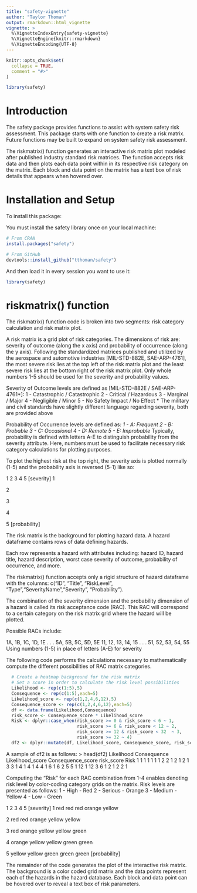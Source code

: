 ```yaml
---
title: "safety-vignette"
author: "Taylor Thoman"
output: rmarkdown::html_vignette
vignette: >
  %\VignetteIndexEntry{safety-vignette}
  %\VignetteEngine{knitr::rmarkdown}
  %\VignetteEncoding{UTF-8}
---
```


```r
knitr::opts_chunk$set(
  collapse = TRUE,
  comment = "#>"
)
```

```r
library(safety)
```


# Introduction

The safety package provides functions to assist with system safety risk assessment. This package starts with one function to create a risk matrix. Future functions may be built to expand on system safety risk assessment. 

The riskmatrix() function generates an interactive risk matrix plot modeled after published industry standard risk matrices. The function accepts risk data and then plots each data point within in its respective risk category on the matrix. Each block and data point on the matrix has a text box of risk details that appears when hovered over. 

# Installation and Setup

To install this package:

You must install the safety library once on your local machine:
```r
# From CRAN
install.packages("safety")

# From GitHub
devtools::install_github("tthoman/safety")
```

And then load it in every session you want to use it:
```r
library(safety)
```

# riskmatrix() function

The riskmatrix() function code is broken into two segments: risk category calculation and risk matrix plot. 

A risk matrix is a grid plot of risk categories. The dimensions of risk are: severity of outcome (along the x axis) and probability of occurrence (along the y axis). 
Following the standardized matrices published and utilized by the aerospace and automotive industries [MIL-STD-882E, SAE-ARP-4761], the most severe risk lies at the top left of the risk matrix plot and the least severe risk lies at the bottom right of the risk matrix plot.
Only whole numbers 1-5 should be used for the severity and probability values. 

Severity of Outcome levels are defined as [MIL-STD-882E / SAE-ARP-4761*]:
1 - Catastrophic / Catastrophic
2 - Critical / Hazardous
3 - Marginal / Major
4 - Negligible / Minor 
5 - No Safety Impact / No Effect
* The military and civil standards have slightly different language regarding severity, both are provided above

Probability of Occurrence levels are defined as*:
1 - A: Frequent
2 - B: Probable
3 - C: Occasional
4 - D: Remote
5 - E: Improbable
* Typically, probability is defined with letters A-E to distinguish probability from the severity attribute. 
Here, numbers must be used to facilitate necessary risk category calculations for plotting purposes.

To plot the highest risk at the top right, the severity axis is plotted normally (1-5) and the probability axis is reversed (5-1) like so:


  1    2    3    4    5 [severity]
1

2

3

4

5
[probability]

The risk matrix is the background for plotting hazard data. A hazard dataframe contains rows of data defining hazards. 

Each row represents a hazard with attributes including: hazard ID, hazard title, hazard description, worst case severity of outcome, probability of occurrence, and more. 

The riskmatrix() function accepts only a rigid structure of hazard dataframe with the columns: c("ID", "Title", "RiskLevel", "Type","SeverityName","Severity", "Probability").

The combination of the severity dimension and the probability dimension of a hazard is called its risk acceptance code (RAC). This RAC will correspond to a certain category on the risk matrix grid where the hazard will be plotted. 

Possible RACs include:

1A, 1B, 1C, 1D, 1E . . . 5A, 5B, 5C, 5D, 5E 
11, 12, 13, 14, 15 . . . 51, 52, 53, 54, 55*
* Using numbers (1-5) in place of letters (A-E) for severity

The following code performs the calculations necessary to mathematically compute the different possibilities of RAC matrix categories.  

```r
  # Create a heatmap background for the risk matrix
  # Set a score in order to calculate the risk level possibilities
  Likelihood <- rep(c(1:5),5)
  Consequence <- rep(c(1:5),each=5)
  Likelihood_score <- rep(c(1,2,4,6,12),5)
  Consequence_score <- rep(c(1,2,4,6,12),each=5)
  df <- data.frame(Likelihood,Consequence)
  risk_score <- Consequence_score * Likelihood_score
  Risk <- dplyr::case_when(risk_score >= 0 & risk_score < 6 ~ 1,
                           risk_score >= 6 & risk_score < 12 ~ 2,
                           risk_score >= 12 & risk_score < 32  ~ 3,
                           risk_score >= 32 ~ 4)
  df2 <- dplyr::mutate(df, Likelihood_score, Consequence_score, risk_score, Risk)
```

A sample of df2 is as follows:
> head(df2)
  Likelihood Consequence Likelihood_score Consequence_score risk_score Risk
1          1           1                1                 1          1    1
2          2           1                2                 1          2    1
3          3           1                4                 1          4    1
4          4           1                6                 1          6    2
5          5           1               12                 1         12    3
6          1           2                1                 2          2    1

Computing the "Risk" for each RAC combination from 1-4 enables denoting risk level by color-coding category grids on the matrix. Risk levels are presented as follows:
1 - High - Red
2 - Serious - Orange
3 - Medium - Yellow
4 - Low - Green

  1       2        3         4       5 [severity]
1 red     red     red      orange    yellow

2 red     red     orange   yellow    yellow

3 red     orange  yellow   yellow    green

4 orange  yellow  yellow   green     green

5 yellow  yellow  green    green     green
[probability]

The remainder of the code generates the plot of the interactive risk matrix.
The background is a color coded grid matrix and the data points represent each of the hazards in the hazard database. 
Each block and data point can be hovered over to reveal a text box of risk parameters. 

